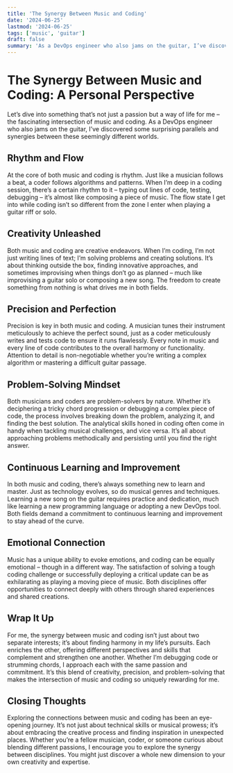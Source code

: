 ```yaml
---
title: 'The Synergy Between Music and Coding'
date: '2024-06-25'
lastmod: '2024-06-25'
tags: ['music', 'guitar']
draft: false
summary: 'As a DevOps engineer who also jams on the guitar, I’ve discovered some surprising parallels and synergies between these seemingly different worlds.'
---
```


# The Synergy Between Music and Coding: A Personal Perspective

Let’s dive into something that’s not just a passion but a way of life for me – the fascinating intersection of music and coding. As a DevOps engineer who also jams on the guitar, I’ve discovered some surprising parallels and synergies between these seemingly different worlds.

## Rhythm and Flow

At the core of both music and coding is rhythm. Just like a musician follows a beat, a coder follows algorithms and patterns. When I’m deep in a coding session, there’s a certain rhythm to it – typing out lines of code, testing, debugging – it’s almost like composing a piece of music. The flow state I get into while coding isn’t so different from the zone I enter when playing a guitar riff or solo.

## Creativity Unleashed

Both music and coding are creative endeavors. When I’m coding, I’m not just writing lines of text; I’m solving problems and creating solutions. It’s about thinking outside the box, finding innovative approaches, and sometimes improvising when things don’t go as planned – much like improvising a guitar solo or composing a new song. The freedom to create something from nothing is what drives me in both fields.

## Precision and Perfection

Precision is key in both music and coding. A musician tunes their instrument meticulously to achieve the perfect sound, just as a coder meticulously writes and tests code to ensure it runs flawlessly. Every note in music and every line of code contributes to the overall harmony or functionality. Attention to detail is non-negotiable whether you’re writing a complex algorithm or mastering a difficult guitar passage.

## Problem-Solving Mindset

Both musicians and coders are problem-solvers by nature. Whether it’s deciphering a tricky chord progression or debugging a complex piece of code, the process involves breaking down the problem, analyzing it, and finding the best solution. The analytical skills honed in coding often come in handy when tackling musical challenges, and vice versa. It’s all about approaching problems methodically and persisting until you find the right answer.

## Continuous Learning and Improvement

In both music and coding, there’s always something new to learn and master. Just as technology evolves, so do musical genres and techniques. Learning a new song on the guitar requires practice and dedication, much like learning a new programming language or adopting a new DevOps tool. Both fields demand a commitment to continuous learning and improvement to stay ahead of the curve.

## Emotional Connection

Music has a unique ability to evoke emotions, and coding can be equally emotional – though in a different way. The satisfaction of solving a tough coding challenge or successfully deploying a critical update can be as exhilarating as playing a moving piece of music. Both disciplines offer opportunities to connect deeply with others through shared experiences and shared creations.

## Wrap It Up

For me, the synergy between music and coding isn’t just about two separate interests; it’s about finding harmony in my life’s pursuits. Each enriches the other, offering different perspectives and skills that complement and strengthen one another. Whether I’m debugging code or strumming chords, I approach each with the same passion and commitment. It’s this blend of creativity, precision, and problem-solving that makes the intersection of music and coding so uniquely rewarding for me.

## Closing Thoughts

Exploring the connections between music and coding has been an eye-opening journey. It’s not just about technical skills or musical prowess; it’s about embracing the creative process and finding inspiration in unexpected places. Whether you’re a fellow musician, coder, or someone curious about blending different passions, I encourage you to explore the synergy between disciplines. You might just discover a whole new dimension to your own creativity and expertise.
